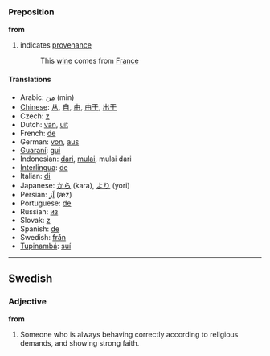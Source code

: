 ===Preposition===
'''from'''

#indicates [[provenance]]
#:This [[wine]] comes from [[France]]

====Translations====
*Arabic: [[مِن]] (min)
*[[Chinese]]: [[从]], [[自]], [[由]], [[由于]], [[出于]]
*Czech: [[z]]
*Dutch: [[van]], [[uit]]
*French: [[de]]
*German: [[von]], [[aus]]
*[[Guaraní]]: [[gui]]
*Indonesian: [[dari]], [[mulai]], mulai dari
*[[Interlingua]]: [[de]]
*Italian: [[di]]
*Japanese: [[から]] (kara), [[より]] (yori)
*Persian: [[اَز]] (æz)
*Portuguese: [[de]]
*Russian: [[из]]
*Slovak: [[z]]
*Spanish: [[de]]
*Swedish: [[från]]
*[[Tupinambá]]: [[suí]]
----
==Swedish==
===Adjective===
'''from''' 

#Someone who is always behaving correctly according to religious demands, and showing strong faith.